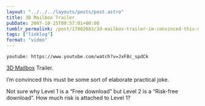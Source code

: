 ```yaml
---
layout: "../../../layouts/posts/post.astro"
title: 3D Mailbox Trailer
pubDate: 2007-10-25T09:57:01+00:00
tumblr_permalink: /post/17082883/3d-mailbox-trailer-im-convinced-this-must-be
tags: ["linklog"]
format: "video"
---
```


`youtube: https://www.youtube.com/watch?v=JxF8c_spdCk`

[3D Mailbox][1] Trailer.

I&rsquo;m convinced this must be some sort of elaborate practical joke.

Not sure why Level 1 is a &ldquo;Free download&rdquo; but Level 2 is a &ldquo;Risk-free download&rdquo;. How much risk is attached to Level 1?

[1]: http://www.3dmailbox.com/
